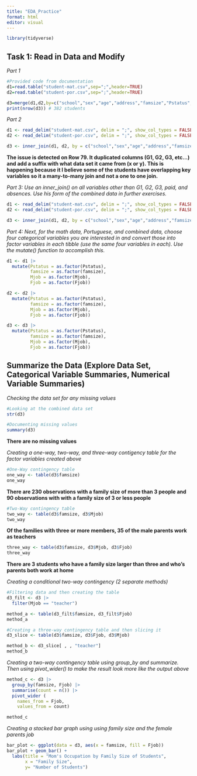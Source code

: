 ```yaml
---
title: "EDA_Practice"
format: html
editor: visual
---
```


```r
library(tidyverse)
```

## Task 1: Read in Data and Modify

*Part 1*

```r
#Provided code from documentation
d1=read.table("student-mat.csv",sep=";",header=TRUE)
d2=read.table("student-por.csv",sep=";",header=TRUE)

d3=merge(d1,d2,by=c("school","sex","age","address","famsize","Pstatus","Medu","Fedu","Mjob","Fjob","reason","nursery","internet"))
print(nrow(d3)) # 382 students
```

*Part 2*

```r
d1 <- read_delim("student-mat.csv", delim = ";", show_col_types = FALSE)
d2 <- read_delim("student-por.csv", delim = ";", show_col_types = FALSE)

d3 <- inner_join(d1, d2, by = c("school","sex","age","address","famsize","Pstatus","Medu","Fedu","Mjob","Fjob","reason","nursery","internet"))
```

**The issue is detected on Row 79. It duplicated columns (G1, G2, G3, etc...) and add a suffix with what data set it came from (x or y). This is happening because it I believe some of the students have overlapping key variables so it a many-to-many join and not a one to one join.**

*Part 3: Use an inner_join() on all variables other than G1, G2, G3, paid, and absences. Use his form of the combined data in further exercises.*

```r
d1 <- read_delim("student-mat.csv", delim = ";", show_col_types = FALSE)
d2 <- read_delim("student-por.csv", delim = ";", show_col_types = FALSE)

d3 <- inner_join(d1, d2, by = c("school","sex","age","address","famsize","Pstatus","Medu","Fedu","Mjob","Fjob", "reason", "guardian", "traveltime", "studytime", "failures", "schoolsup", "famsup", "activities", "nursery", "higher", "internet", "romantic", "famrel", "freetime", "goout", "Dalc", "Walc", "health"))
```

*Part 4: Next, for the math data, Portuguese, and combined data, choose four categorical variables you are interested in and convert those into factor variables in each tibble (use the same four variables in
each). Use the mutate() function to accomplish this.*

```r
d1 <- d1 |> 
  mutate(Pstatus = as.factor(Pstatus),
         famsize = as.factor(famsize),
         Mjob = as.factor(Mjob),
         Fjob = as.factor(Fjob))

d2 <- d2 |> 
  mutate(Pstatus = as.factor(Pstatus),
         famsize = as.factor(famsize),
         Mjob = as.factor(Mjob),
         Fjob = as.factor(Fjob))

d3 <- d3 |> 
  mutate(Pstatus = as.factor(Pstatus),
         famsize = as.factor(famsize),
         Mjob = as.factor(Mjob),
         Fjob = as.factor(Fjob))

```

## Summarize the Data (Explore Data Set, Categorical Variable Summaries, Numerical Variable Summaries)

*Checking the data set for any missing values*

```r
#Looking at the combined data set
str(d3)

#Documenting missing values
summary(d3)
```

**There are no missing values**

*Creating a one-way, two-way, and three-way contigency table for the factor variables created above*

```r
#One-Way contingency table
one_way <- table(d3$famsize)
one_way
```
**There are 230 observations with a family size of more than 3 people and 90 observations with with a family size of 3 or less people**

```r
#Two-Way contingency table
two_way <- table(d3$famsize, d3$Mjob)
two_way
```
**Of the families with three or more members, 35 of the male parents work as teachers**

```r
three_way <- table(d3$famsize, d3$Mjob, d3$Fjob)
three_way
```

**There are 3 students who have a family size larger than three and who's parents both work at home**

*Creating a conditional two-way contingency (2 separate methods)*
```r
#Filtering data and then creating the table
d3_filt <- d3 |>
  filter(Mjob == "teacher")

method_a <- table(d3_filt$famsize, d3_filt$Fjob)
method_a

#Creating a three-way contingency table and then slicing it
d3_slice <- table(d3$famsize, d3$Fjob, d3$Mjob)

method_b <- d3_slice[ , , "teacher"]
method_b

```

*Creating a two-way contingency table using group_by and summarize. Then using pivot_wider() to make the result look more like the output above*
```r
method_c <- d3 |>
  group_by(famsize, Fjob) |>
  summarise(count = n()) |>
  pivot_wider (
    names_from = Fjob,
    values_from = count)

method_c
```

*Creating a stacked bar graph using using family size and the female parents job*
```r
bar_plot <- ggplot(data = d3, aes(x = famsize, fill = Fjob))
bar_plot + geom_bar() +
  labs(title = "Mom's Occupation by Family Size of Students",
       x = "Family Size",
       y= "Number of Students")
```

